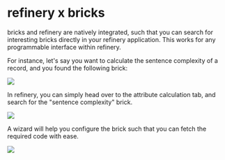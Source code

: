 # refinery x bricks

bricks and refinery are natively integrated, such that you can search for interesting bricks directly in your refinery application. This works for any programmable interface within refinery.

For instance, let's say you want to calculate the sentence complexity of a record, and you found the following brick:

![](http://kern-assets.s3-website.eu-central-1.amazonaws.com/website/screenshots/brick-sentence-complexity.png)

In refinery, you can simply head over to the attribute calculation tab, and search for the "sentence complexity" brick.

![](http://kern-assets.s3-website.eu-central-1.amazonaws.com/website/screenshots/refinery-x-bricks.png)

A wizard will help you configure the brick such that you can fetch the required code with ease.

![](http://kern-assets.s3-website.eu-central-1.amazonaws.com/website/screenshots/refinery-sentence-complexity.png)
